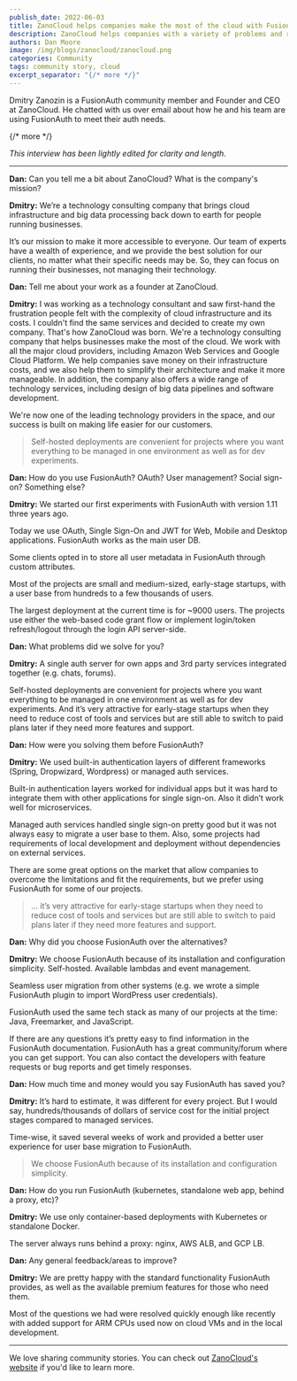 ```yaml
---
publish_date: 2022-06-03 
title: ZanoCloud helps companies make the most of the cloud with FusionAuth
description: ZanoCloud helps companies with a variety of problems and reaches for FusionAuth for their auth needs.
authors: Dan Moore
image: /img/blogs/zanocloud/zanocloud.png
categories: Community
tags: community story, cloud
excerpt_separator: "{/* more */}"
---
```


Dmitry Zanozin is a FusionAuth community member and Founder and CEO at ZanoCloud. He chatted with us over email about how he and his team are using FusionAuth to meet their auth needs. 

{/* more */}

*This interview has been lightly edited for clarity and length.*

-------

**Dan:** Can you tell me a bit about ZanoCloud? What is the company's mission?

**Dmitry:** We’re a technology consulting company that brings cloud infrastructure and big data processing back down to earth for people running businesses.

It’s our mission to make it more accessible to everyone. Our team of experts have a wealth of experience, and we provide the best solution for our clients, no matter what their specific needs may be. So, they can focus on running their businesses, not managing their technology.

**Dan:** Tell me about your work as a founder at ZanoCloud.

**Dmitry:** I was working as a technology consultant and saw first-hand the frustration people felt with the complexity of cloud infrastructure and its costs. I couldn't find the same services and decided to create my own company. That's how ZanoCloud was born. We're a technology consulting company that helps businesses make the most of the cloud. We work with all the major cloud providers, including Amazon Web Services and Google Cloud Platform. We help companies save money on their infrastructure costs, and we also help them to simplify their architecture and make it more manageable. In addition, the company also offers a wide range of technology services, including design of big data pipelines and software development.

We're now one of the leading technology providers in the space, and our success is built on making life easier for our customers.

> Self-hosted deployments are convenient for projects where you want everything to be managed in one environment as well as for dev experiments.

**Dan:** How do you use FusionAuth? OAuth? User management? Social sign-on? Something else?

**Dmitry:** We started our first experiments with FusionAuth with version 1.11 three years ago.

Today we use OAuth, Single Sign-On and JWT for Web, Mobile and Desktop applications. FusionAuth works as the main user DB.

Some clients opted in to store all user metadata in FusionAuth through custom attributes.

Most of the projects are small and medium-sized, early-stage startups, with a user base from hundreds to a few thousands of users.

The largest deployment at the current time is for ~9000 users. The projects use either the web-based code grant flow or implement login/token refresh/logout through the login API server-side.
 
**Dan:** What problems did we solve for you?

**Dmitry:** A single auth server for own apps and 3rd party services integrated together (e.g. chats, forums).

Self-hosted deployments are convenient for projects where you want everything to be managed in one environment as well as for dev experiments. And it’s very attractive for early-stage startups when they need to reduce cost of tools and services but are still able to switch to paid plans later if they need more features and support.

**Dan:** How were you solving them before FusionAuth?

**Dmitry:** We used built-in authentication layers of different frameworks (Spring, Dropwizard, Wordpress) or managed auth services.

Built-in authentication layers worked for individual apps but it was hard to integrate them with other applications for single sign-on. Also it didn’t work well for microservices.

Managed auth services handled single sign-on pretty good but it was not always easy to migrate a user base to them. Also, some projects had requirements of local development and deployment without dependencies on external services.

There are some great options on the market that allow companies to overcome the limitations and fit the requirements, but we prefer using FusionAuth for some of our projects.  

> ... it’s very attractive for early-stage startups when they need to reduce cost of tools and services but are still able to switch to paid plans later if they need more features and support.

**Dan:** Why did you choose FusionAuth over the alternatives?

**Dmitry:** We choose FusionAuth because of its installation and configuration simplicity. Self-hosted. Available lambdas and event management.

Seamless user migration from other systems (e.g. we wrote a simple FusionAuth plugin to import WordPress user credentials).

FusionAuth used the same tech stack as many of our projects at the time: Java, Freemarker, and JavaScript.

If there are any questions it’s pretty easy to find information in the FusionAuth documentation. FusionAuth has a great community/forum where you can get support. You can also contact the developers with  feature requests or bug reports and get timely responses.

**Dan:** How much time and money would you say FusionAuth has saved you?

**Dmitry:** It’s hard to estimate, it was different for every project. But I would say, hundreds/thousands of dollars of service cost for the initial project stages compared to managed services.

Time-wise, it saved several weeks of work and provided a better user experience for user base migration to FusionAuth.

> We choose FusionAuth because of its installation and configuration simplicity.

**Dan:** How do you run FusionAuth (kubernetes, standalone web app, behind a proxy, etc)?

**Dmitry:** We use only container-based deployments with Kubernetes or standalone Docker.

The server always runs behind a proxy: nginx, AWS ALB, and GCP LB.

**Dan:** Any general feedback/areas to improve?

**Dmitry:** We are pretty happy with the standard functionality FusionAuth provides, as well as the available premium features for those who need them.

Most of the questions we had were resolved quickly enough like recently with added support for ARM CPUs used now on cloud VMs and in the local development.

-------

We love sharing community stories. You can check out [ZanoCloud's website](https://zanocloud.com/) if you'd like to learn more. 
